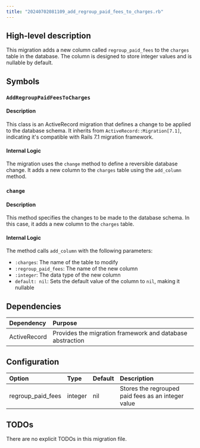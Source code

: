 ```yaml
---
title: "20240702081109_add_regroup_paid_fees_to_charges.rb"
---
```


## High-level description
This migration adds a new column called `regroup_paid_fees` to the `charges` table in the database. The column is designed to store integer values and is nullable by default.

## Symbols

### `AddRegroupPaidFeesToCharges`
#### Description
This class is an ActiveRecord migration that defines a change to be applied to the database schema. It inherits from `ActiveRecord::Migration[7.1]`, indicating it's compatible with Rails 7.1 migration framework.

#### Internal Logic
The migration uses the `change` method to define a reversible database change. It adds a new column to the `charges` table using the `add_column` method.

### `change`
#### Description
This method specifies the changes to be made to the database schema. In this case, it adds a new column to the `charges` table.

#### Internal Logic
The method calls `add_column` with the following parameters:
- `:charges`: The name of the table to modify
- `:regroup_paid_fees`: The name of the new column
- `:integer`: The data type of the new column
- `default: nil`: Sets the default value of the column to `nil`, making it nullable

## Dependencies
| Dependency | Purpose |
|:-----------|:--------|
| ActiveRecord | Provides the migration framework and database abstraction |

## Configuration
| Option | Type | Default | Description |
|:-------|:-----|:--------|:------------|
| regroup_paid_fees | integer | nil | Stores the regrouped paid fees as an integer value |

## TODOs
There are no explicit TODOs in this migration file.